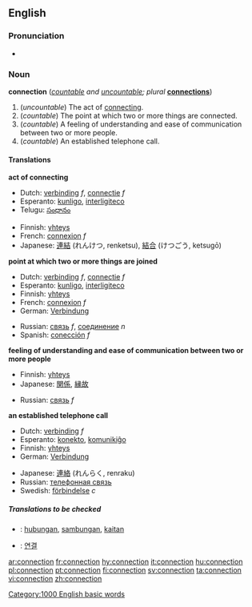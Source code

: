 ==English==

===Pronunciation===
*{{audio|en-us-connection.ogg|Audio (US)}}

===Noun===
'''connection''' (''[[countable]] and [[uncountable]]; plural'' '''[[connections]]''')

#(''uncountable'') The act of [[connect]]ing.
#(''countable'') The point at which two or more things are connected.
#(''countable'') A feeling of understanding and ease of communication between two or more people.
#(''countable'') An established telephone call.

====Translations====

'''act of connecting'''
{{top}}
*Dutch: [[verbinding]] ''f'', [[connectie]] ''f''
*Esperanto: [[kunligo]], [[interligiteco]]
*Telugu: [[సంధానం]]
{{mid}}
*Finnish: [[yhteys]]
*French: [[connexion]] ''f''
*Japanese: [[連結]] (れんけつ, renketsu), [[結合]] (けつごう, ketsugō)
{{bottom}}

'''point at which two or more things are joined'''
{{top}}
*Dutch: [[verbinding]] ''f'', [[connectie]] ''f''
*Esperanto: [[kunligo]], [[interligiteco]]
*Finnish: [[yhteys]]
*French: [[connexion]] ''f''
*German: [[Verbindung]]
{{mid}}
*Russian: [[связь]] ''f'', [[соединение]] ''n''
*Spanish: [[conección]] ''f''
{{bottom}}

'''feeling of understanding and ease of communication between two or more people'''
{{top}}
*Finnish: [[yhteys]]
*Japanese: [[関係]], [[縁故]]
{{mid}}
*Russian: [[связь]] ''f''
{{bottom}}

'''an established telephone call'''
{{top}}
*Dutch: [[verbinding]] ''f''
*Esperanto: [[konekto]], [[komunikiĝo]]
*Finnish: [[yhteys]]
*German: [[Verbindung]]
{{mid}}
*Japanese: [[連絡]] (れんらく, renraku)
*Russian: [[телефонная связь]]
*Swedish: [[förbindelse]] ''c''
{{bottom}}

=====Translations to be checked=====
<!--Remove this section once all of the translations below have been moved into the tables above.-->
{{checktrans}}

*{{ttbc|Indonesian}}: [[hubung|hubungan]], [[sambung|sambungan]], [[kait|kaitan]]
*{{ttbc|Korean}}: [[연결]]

[[Category:1000 English basic words]]

[[ar:connection]]
[[fr:connection]]
[[hy:connection]]
[[it:connection]]
[[hu:connection]]
[[pl:connection]]
[[pt:connection]]
[[fi:connection]]
[[sv:connection]]
[[ta:connection]]
[[vi:connection]]
[[zh:connection]]